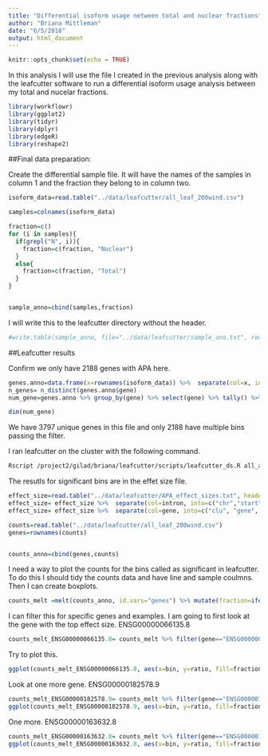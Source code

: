```yaml
---
title: "Differential isoform usage netween total and nuclear fractions"
author: "Briana Mittleman"
date: "6/5/2018"
output: html_document
---
```


```r
knitr::opts_chunk$set(echo = TRUE)
```

In this analysis I will use the file I created in the previous analysis along with the leafcutter software to run a differential isoform usage analysis between my total and nucelar fractions.  

```r
library(workflowr)
library(ggplot2)
library(tidyr)
library(dplyr)
library(edgeR)
library(reshape2)
```
##Final data preparation:  

Create the differential sample file. It will have the names of the samples in column 1 and the fraction they belong to in column two.  


```r
isoform_data=read.table("../data/leafcutter/all_leaf_200wind.csv")

samples=colnames(isoform_data)

fraction=c()
for (i in samples){
  if(grepl("N", i)){
    fraction=c(fraction, "Nuclear")
  }
  else{
    fraction=c(fraction, "Total")
  }
}


sample_anno=cbind(samples,fraction)
```

I will write this to the leafcutter directory without the header.   

```r
#write.table(sample_anno, file="../data/leafcutter/sample_ano.txt", row.names = FALSE, quote = FALSE, sep=" ", col.names = F)
```

##Leafcutter results  


Confirm we only have 2188 genes with APA here.  

```r
genes.anno=data.frame(x=rownames(isoform_data)) %>%  separate(col=x, into=c("chr","bin","gene"), sep=":")
n_genes= n_distinct(genes.anno$gene) 
num_gene=genes.anno %>% group_by(gene) %>% select(gene) %>% tally() %>% filter(n>1)

dim(num_gene)
```

We have 3797 unique genes in this file and only 2188 have multiple bins passing the filter.  

I ran leafcutter on the cluster with the following command.  
```bash
Rscript /project2/gilad/briana/leafcutter/scripts/leafcutter_ds.R all_apa_perind.csv.gz sample_ano.txt -o APA
```

The resutls for significant bins are in the effet size file.  

```r
effect_size=read.table("../data/leafcutter/APA_effect_sizes.txt", header=T)
effect_size= effect_size %>%  separate(col=intron, into=c("chr","start","end", "gene"), sep=":")
effect_size= effect_size %>%  separate(col=gene, into=c("clu", "gene", "strand"), sep="_")
```
```r
counts=read.table("../data/leafcutter/all_leaf_200wind.csv")
genes=rownames(counts)


counts_anno=cbind(genes,counts) 

```

I need a way to plot the counts for the bins called as significant in leafcutter. To do this I should tidy the counts data and have line and sample coulmns. Then I can create boxplots.  


```r
counts_melt =melt(counts_anno, id.vars="genes") %>% mutate(fraction=ifelse(grepl("T", variable), "total", "nuclear")) %>% mutate(line=substr(variable,3,7)) %>% separate(col=genes, into=c("chr","bin", "gene"), sep=":")
```

I can filter this for specific genes and examples. I am going to first look at the gene with the top effect size.  ENSG00000066135.8

```r
counts_melt_ENSG00000066135.8= counts_melt %>% filter(gene=="ENSG00000066135.8") %>% arrange(bin) %>% group_by(variable) %>% mutate(sum=sum(value)) %>% ungroup(variable) %>%  mutate(ratio=value/sum)
```

Try to plot this.  

```r
ggplot(counts_melt_ENSG00000066135.8, aes(x=bin, y=ratio, fill=fraction)) + geom_boxplot(width=.5) + labs(title="Used polyA sites in KDM4A by fraction", y="Read ratio")+ geom_jitter( aes(col=fraction), width=.5) 
```
Look at one more gene.  ENSG00000182578.9

```r
counts_melt_ENSG00000182578.9= counts_melt %>% filter(gene=="ENSG00000182578.9") %>% arrange(bin)  %>% group_by(variable) %>% mutate(sum=sum(value)) %>% ungroup(variable) %>%  mutate(ratio=value/sum)
ggplot(counts_melt_ENSG00000182578.9, aes(x=bin, y=ratio, fill=fraction)) + geom_boxplot(width=.5) + geom_jitter( aes(col=fraction),width=.5) +labs(title="Used polyA sites in CSF1R by fraction", y="Read ratio") 
```
One more. ENSG00000163632.8

```r
counts_melt_ENSG00000163632.8= counts_melt %>% filter(gene=="ENSG00000163632.8") %>% arrange(bin)  %>% group_by(variable) %>% mutate(sum=sum(value)) %>% ungroup(variable) %>%  mutate(ratio=value/sum)
ggplot(counts_melt_ENSG00000163632.8, aes(x=bin, y=ratio, fill=fraction)) + geom_boxplot(width=.5) + labs(title="Used polyA sites in C3orf49 by fraction", y="Read ratio")+ geom_jitter( aes(col=fraction), width=.5) 
```


